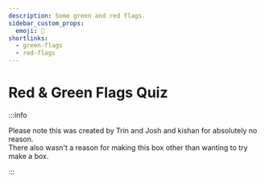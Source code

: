 ---
description: Some green and red flags.
sidebar_custom_props:
  emoji: 💚
shortlinks:
  - green-flags
  - red-flags
---


# Red & Green Flags Quiz

<RedGreenFlags />

:::info

Please note this was created by Trin and Josh and kishan for absolutely no reason.  
There also wasn't a reason for making this box other than wanting to try make a box.

:::
